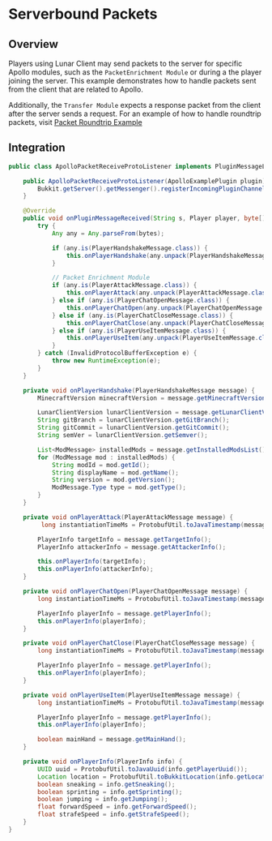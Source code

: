 # Serverbound Packets

## Overview

Players using Lunar Client may send packets to the server for specific Apollo modules, such as the `PacketEnrichment Module` or during a the player joining the server. This example demonstrates how to handle packets sent from the client that are related to Apollo.

Additionally, the `Transfer Module` expects a response packet from the client after the server sends a request. For an example of how to handle roundtrip packets, visit [Packet Roundtrip Example](/roundtrip-packets)

## Integration

```java
public class ApolloPacketReceiveProtoListener implements PluginMessageListener {

    public ApolloPacketReceiveProtoListener(ApolloExamplePlugin plugin) {
        Bukkit.getServer().getMessenger().registerIncomingPluginChannel(plugin, "lunar:apollo", this);
    }

    @Override
    public void onPluginMessageReceived(String s, Player player, byte[] bytes) {
        try {
            Any any = Any.parseFrom(bytes);

            if (any.is(PlayerHandshakeMessage.class)) {
                this.onPlayerHandshake(any.unpack(PlayerHandshakeMessage.class));
            }

            // Packet Enrichment Module
            if (any.is(PlayerAttackMessage.class)) {
                this.onPlayerAttack(any.unpack(PlayerAttackMessage.class));
            } else if (any.is(PlayerChatOpenMessage.class)) {
                this.onPlayerChatOpen(any.unpack(PlayerChatOpenMessage.class));
            } else if (any.is(PlayerChatCloseMessage.class)) {
                this.onPlayerChatClose(any.unpack(PlayerChatCloseMessage.class));
            } else if (any.is(PlayerUseItemMessage.class)) {
                this.onPlayerUseItem(any.unpack(PlayerUseItemMessage.class));
            }
        } catch (InvalidProtocolBufferException e) {
            throw new RuntimeException(e);
        }
    }

    private void onPlayerHandshake(PlayerHandshakeMessage message) {
        MinecraftVersion minecraftVersion = message.getMinecraftVersion();

        LunarClientVersion lunarClientVersion = message.getLunarClientVersion();
        String gitBranch = lunarClientVersion.getGitBranch();
        String gitCommit = lunarClientVersion.getGitCommit();
        String semVer = lunarClientVersion.getSemver();

        List<ModMessage> installedMods = message.getInstalledModsList();
        for (ModMessage mod : installedMods) {
            String modId = mod.getId();
            String displayName = mod.getName();
            String version = mod.getVersion();
            ModMessage.Type type = mod.getType();
        }
    }

    private void onPlayerAttack(PlayerAttackMessage message) {
         long instantiationTimeMs = ProtobufUtil.toJavaTimestamp(message.getPacketInfo().getInstantiationTime());

        PlayerInfo targetInfo = message.getTargetInfo();
        PlayerInfo attackerInfo = message.getAttackerInfo();

        this.onPlayerInfo(targetInfo);
        this.onPlayerInfo(attackerInfo);
    }

    private void onPlayerChatOpen(PlayerChatOpenMessage message) {
        long instantiationTimeMs = ProtobufUtil.toJavaTimestamp(message.getPacketInfo().getInstantiationTime());

        PlayerInfo playerInfo = message.getPlayerInfo();
        this.onPlayerInfo(playerInfo);
    }

    private void onPlayerChatClose(PlayerChatCloseMessage message) {
        long instantiationTimeMs = ProtobufUtil.toJavaTimestamp(message.getPacketInfo().getInstantiationTime());

        PlayerInfo playerInfo = message.getPlayerInfo();
        this.onPlayerInfo(playerInfo);
    }

    private void onPlayerUseItem(PlayerUseItemMessage message) {
        long instantiationTimeMs = ProtobufUtil.toJavaTimestamp(message.getPacketInfo().getInstantiationTime());

        PlayerInfo playerInfo = message.getPlayerInfo();
        this.onPlayerInfo(playerInfo);

        boolean mainHand = message.getMainHand();
    }

    private void onPlayerInfo(PlayerInfo info) {
        UUID uuid = ProtobufUtil.toJavaUuid(info.getPlayerUuid());
        Location location = ProtobufUtil.toBukkitLocation(info.getLocation());
        boolean sneaking = info.getSneaking();
        boolean sprinting = info.getSprinting();
        boolean jumping = info.getJumping();
        float forwardSpeed = info.getForwardSpeed();
        float strafeSpeed = info.getStrafeSpeed();
    }
}
```
